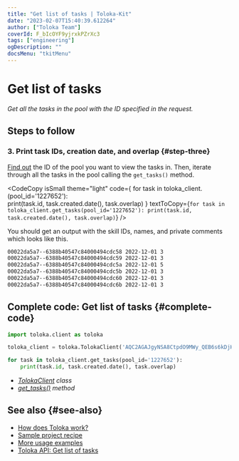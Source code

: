 ```yaml
---
title: "Get list of tasks | Toloka-Kit"
date: "2023-02-07T15:40:39.612264"
author: ["Toloka Team"]
coverId: F_bIcOYF9yjrxkPZrXc3
tags: ["engineering"]
ogDescription: ""
docsMenu: "tkitMenu"
---
```



# Get list of tasks

_Get all the tasks in the pool with the ID specified in the request._

## Steps to follow

<Import/>

<Instantiate/>

### 3. Print task IDs, creation date, and overlap {#step-three}

[Find out](/docs-new/toloka-kit/recipes/get-pools) the ID of the pool you want to view the tasks in. Then, iterate through all the tasks in the pool calling the `get_tasks()` method.

<CodeCopy
  isSmall
  theme="light"
  code={
    <HighlightChildren language="python">
      for task in toloka_client.<Term term="get_tasks"><GetTasks/></Term>(pool_id='1227652'):
      <br/>    print(task.id, task.created.date(), task.overlap)
    </HighlightChildren>
  }
  textToCopy={`for task in toloka_client.get_tasks(pool_id='1227652'):
    print(task.id, task.created.date(), task.overlap)`}
/>

You should get an output with the skill IDs, names, and private comments which looks like this.

```bash
00022da5a7--6388b40547c84000494cdc58 2022-12-01 3
00022da5a7--6388b40547c84000494cdc59 2022-12-01 3
00022da5a7--6388b40547c84000494cdc5a 2022-12-01 5
00022da5a7--6388b40547c84000494cdc5b 2022-12-01 3
00022da5a7--6388b40547c84000494cdc60 2022-12-01 3
00022da5a7--6388b40547c84000494cdc6b 2022-12-01 3
```

## Complete code: Get list of tasks {#complete-code}

```python
import toloka.client as toloka

toloka_client = toloka.TolokaClient('AQC2AGAJgyNSA8CtpdO9MWy_QEB6s6kDjHUoElE', 'PRODUCTION')

for task in toloka_client.get_tasks(pool_id='1227652'):
    print(task.id, task.created.date(), task.overlap)
```

<Note mode="tip" title="List of classes and methods used in this recipe">

- _[TolokaClient](/docs-new/toloka-kit/reference/toloka.client.TolokaClient) class_
- _[get_tasks()](/docs-new/toloka-kit/reference/toloka.client.TolokaClient.get_tasks) method_

</Note>

## See also {#see-also}

- [How does Toloka work?](https://toloka.ai/en/docs/guide/concepts/overview)
- [Sample project recipe](/docs-new/toloka-kit/recipes/learn-basics)
- [More usage examples](/docs-new/toloka-kit/recipes/use-cases)
- [Toloka API: Get list of tasks](https://toloka.ai/docs/api/api-reference/#get-/tasks)

